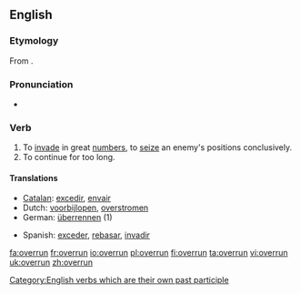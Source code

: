 ==English==

===Etymology===
From {{prefix|over|run}}.

===Pronunciation===
*{{IPA|/'ovərʌn/}}

===Verb===
{{en-verb|overruns|overrunning|overran|overrun}}

# To [[invade]] in great [[numbers]], to [[seize]] an enemy's positions conclusively.
# To continue for too long.

====Translations====
{{rfc-trans}}
{{trans-top|}}
*[[Catalan]]: [[excedir]], [[envair]]
*Dutch: [[voorbijlopen]], [[overstromen]]
*German: [[überrennen]] (1)
{{trans-mid}}
*Spanish: [[exceder]], [[rebasar]], [[invadir]]
{{trans-bottom}}

[[Category:English verbs which are their own past participle]]

[[fa:overrun]]
[[fr:overrun]]
[[io:overrun]]
[[pl:overrun]]
[[fi:overrun]]
[[ta:overrun]]
[[vi:overrun]]
[[uk:overrun]]
[[zh:overrun]]